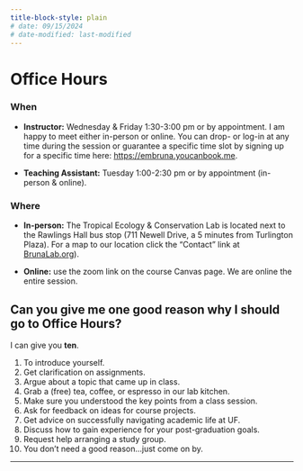 ```yaml
---
title-block-style: plain
# date: 09/15/2024
# date-modified: last-modified
---
```


# Office Hours
<!-- # Office Hours {.unnumbered} -->

### When {.unnumbered}

- **Instructor:** Wednesday & Friday 1:30-3:00 pm or by appointment. I am happy to meet either in-person or online. You can drop- or log-in at any time during the session or guarantee a specific time slot by signing up for a specific time here: <https://embruna.youcanbook.me>.

- **Teaching Assistant:** Tuesday 1:00-2:30 pm or by appointment (in-person & online).

### Where {.unnumbered}

- **In-person:** The Tropical Ecology & Conservation Lab is located next to the Rawlings Hall bus stop (711 Newell Drive, a 5 minutes from Turlington Plaza). For a map to our location click the "Contact" link at [BrunaLab.org](http://brunalab.org)). 

- **Online:** use the zoom link on the course Canvas page. We are online the entire session.


::: {.callout-tip}


## Can you give me **one good reason** why I should go to Office Hours?

I can give you **ten**.   

1. To introduce yourself.
1. Get clarification on assignments. 
1. Argue about a topic that came up in class. 
1. Grab a (free) tea, coffee, or espresso in our lab kitchen. 
1. Make sure you understood the key points from a class session. 
1. Ask for feedback on ideas for course projects.
1. Get advice on successfully navigating academic life at UF. 
1. Discuss how to gain experience for your post-graduation goals. 
1. Request help arranging a study group.
1. You don't need a good reason...just come on by.

:::

------------------------------------------------------------------------